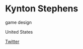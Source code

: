 # Kynton Stephens

<Skills>

game design

</Skills>

<Location>

United States

</Location>

<Personal>

[Twitter](https://twitter.com/KyntonStephens)

</Personal>


